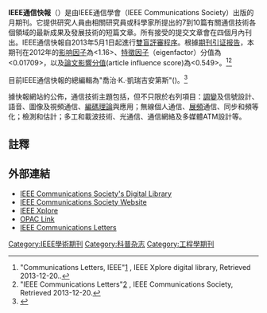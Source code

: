{{Orphan|time=2016-12-17T10:44:38+00:00}}

{{noteTA
|T=zh-hant:IEEE通信快報; zh-hans:IEEE通信快报
|G1=Mobile Communications
}}
{{Infobox journal
| title = IEEE通信快報<br>({{lang|en|IEEE Communications Letters}})
| cover =
| editor = 喬治·K.·凱瑞吉安第斯
| discipline = 通信、網絡及廣播
| abbreviation = {{lang|en|IEEE C.L.}}
| publisher = [[IEEE通信學會|IEEE通信學會]]
| country =
| frequency = 月刊
| language = [[英語|英語]]
| history =  
| openaccess =
| license =
| impact = 1.16
| impact-year = 2012
| website = http://www.comsoc.org/CL
| link1 =
| link1-name =
| link2 =
| link2-name =
| JSTOR =
| OCLC =
| LCCN =
| CODEN =
| ISSN = 1089-7798 
| eISSN =
}}

'''IEEE通信快報'''（{{lang-en|IEEE Communications Letters}}）是由IEEE通信學會（IEEE Communications Society）出版的月期刊。它提供研究人員由相關研究員或科學家所提出的7到10篇有關通信技術各個領域的最新成果及發展技術的短篇文章。所有接受的提交文章會在四個月內刊出。IEEE通信快報自2013年5月1日起進行[[雙盲#雙盲試驗|雙盲評審程序]]。根據[[期刊引证报告|期刊引证报告]]，本期刊在2012年的[[影响因子|影响因子]]為<1.16>、[[特徵因子|特徵因子]]（eigenfactor）分值為<0.01709>，以及[[論文影響分值|論文影響分值]](article influence score)為<0.549>。<ref>"Communications Letters, IEEE"[http://ieeexplore.ieee.org/xpl/aboutJournal.jsp?punumber=4234] {{Wayback|url=http://ieeexplore.ieee.org/xpl/aboutJournal.jsp?punumber=4234 |date=20131221005023 }}, IEEE Xplore digital library, Retrieved 2013-12-20..</ref><ref>"IEEE Communications Letters"[http://www.comsoc.org/CL] {{Wayback|url=http://www.comsoc.org/CL |date=20140116031517 }}, IEEE Communications Society, Retrieved 2013-12-20.</ref>

目前IEEE通信快報的總編輯為"喬治·K.·凱瑞吉安第斯"({{lang|en|George K. Karagiannidis}})。<ref>{{cite web|url=http://geokarag.webpages.auth.gr/about/|title=About|publisher=George Karagiannidis|accessdate=2013-03-08|archive-date=2013-02-12|archive-url=https://web.archive.org/web/20130212153842/http://geokarag.webpages.auth.gr/about/|dead-url=no}}</ref>

據快報網站的公佈，通信技術主題包括，但不只限於右列項目：[[調變|調變]]及信號設計、語音、圖像及視頻通信、[[編碼理論|編碼理論]]與應用；無線個人通信、[[扩频|展頻]]通信、同步和頻等化；檢測和估計；多工和載波技術、光通信、通信網絡及多媒體ATM設計等。

==註釋==
{{reflist}}

==外部連結==
* [http://dl.comsoc.org/comsocdl/ IEEE Communications Society's Digital Library]{{Wayback|url=http://dl.comsoc.org/comsocdl/ |date=20140121095936 }}
* [http://ww2.comsoc.org/ IEEE Communications Society Website]{{Wayback|url=http://ww2.comsoc.org/ |date=20160114122335 }}
* [http://ieeexplore.ieee.org/Xplore/guesthome.jsp/ IEEE Xplore ]{{Wayback|url=http://ieeexplore.ieee.org/Xplore/guesthome.jsp/ |date=20091015061955 }}
* [http://ieeexplore.ieee.org/servlet/opac?punumber=4234/ OPAC Link ]
* [https://web.archive.org/web/20090410063040/http://www.comsoc.org/pubs/jrnal/commlet.html IEEE Communications Letters]

[[Category:IEEE學術期刊|Category:IEEE學術期刊]]
[[Category:科普杂志|Category:科普杂志]]
[[Category:工程學期刊|Category:工程學期刊]]